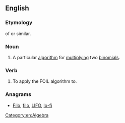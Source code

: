 {{also|foil}}
==English==
{{wikipedia|FOIL method}}
===Etymology===
{{acronym}} of {{term|first}} {{term|outer}} {{term|inner}} {{term|last}} or similar.

===Noun===
{{en-noun|-}}

# A particular [[algorithm]] for [[multiply]]ing two [[binomial]]s.

===Verb===
{{en-verb}}

# {{transitive}} To apply the FOIL algorithm to.

===Anagrams===
* [[Filo#English|Filo]], [[filo#English|filo]], [[LIFO#English|LIFO]], [[lo-fi#English|lo-fi]]

[[Category:en:Algebra]]